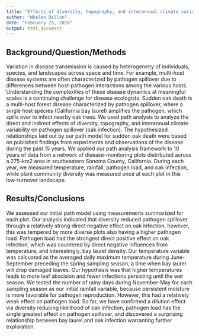 ```yaml
---
title: "Effects of diversity, topography, and interannual climate variability on pathogen spillover"
author: "Whalen Dillon"
date: "February 25, 2016"
output: html_document
---
```


## Background/Question/Methods
Variation in disease transmission is caused by heterogeneity of individuals, species, and landscapes across space and time. For example, multi-host disease systems are often characterized by pathogen spillover due to differences between host-pathogen interactions among the various hosts. Understanding the complexities of these disease dynamics at meaningful scales is a continuing challenge for disease ecologists. Sudden oak death is a multi-host forest disease characterized by pathogen spillover, where a single host species (California bay laurel) amplifies the pathogen, which spills over to infect nearby oak trees. We used path analysis to analyze the direct and indirect effects of diversity, topography, and interannual climate variability on pathogen spillover (oak infection). The hypothesized relationships laid out by our path model for sudden oak death were based on published findings from experiments and observations of the disease during the past 15 years. We applied our path analysis framework to 10 years of data from a network of disease-monitoring plots distributed across a 275-km2 area in southeastern Sonoma County, California. During each year, we measured temperature, rainfall, pathogen load, and oak infection, while plant community diversity was measured once at each plot in this low-turnover landscape.


## Results/Conclusions
We assessed our initial path model using measurements summarized for each plot. Our analysis indicated that diversity reduced pathogen spillover through a relatively strong direct negative effect on oak infection, however, this was tempered by more diverse plots also having a higher pathogen load. Pathogen load had the strongest direct positive effect on oak infection, which was countered by direct negative influences from temperature, and interestingly, bay laurel density. Our temperature variable was calcuated as the averaged daily maximum temperature during June-September preceding the spring sampling season, a time when bay laurel will drop damaged leaves. Our hypothesis was that higher temperatures leads to more leaf abscision and fewer infections persisting until the wet season. We tested the number of rainy days during November-May for each sampling season as our initial rainfall variable, because persistent moisture is more favorable for pathogen reproduction. However, this had a relatively weak effect on pathogen load. So far, we have confirmed a dilution effect via diversity reducing likelihood of oak infection, pathogen load has the single greatest effect on pathogen spillover, and discovered a surprising relationship between bay laurel and oak infection warranting further exploration.

